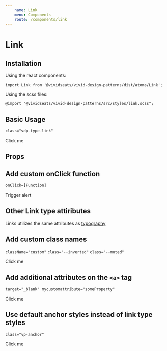 ```yaml
---
    name: Link
    menu: Components
    route: /components/link
---
```



# Link
## Installation
Using the react components:

`import Link from '@vividseats/vivid-design-patterns/dist/atoms/Link';`

Using the scss files:

`@import "@vividseats/vivid-design-patterns/src/styles/link.scss";`

## Basic Usage
`class="vdp-type-link"`
<Playground>
  <Link href="https://www.youtube.com/watch?v=dQw4w9WgXcQ">Click me</Link>
</Playground>

## Props
<PropsTable of={Link}/>

## Add custom onClick function
`onClick=[Function]`
<Playground>
  <Link href="https://www.youtube.com/watch?v=dQw4w9WgXcQ" onClick={function(e) { e.preventDefault(); alert('Helloooo'); }}>Trigger alert</Link>
</Playground>


## Other Link type attiributes
Links utilizes the same attributes as [typography](/docs-typography-typography)


## Add custom class names
`className="custom"` `class="--inverted"` `class="--muted"`
<Playground>
  <Link href="https://www.youtube.com/watch?v=dQw4w9WgXcQ" className="custom">Click me</Link>
</Playground>

## Add additional attributes on the `<a>` tag
`target="_blank" mycustomattribute="someProperty"`
<Playground>
  <Link href="https://www.youtube.com/watch?v=dQw4w9WgXcQ" target="_blank" myCustomAttribute="someProperty">Click me</Link>
</Playground>

## Use default anchor styles instead of link type styles
`class="vp-anchor"`
<Playground>
  <Link type='anchor' href="https://www.youtube.com/watch?v=dQw4w9WgXcQ">Click me</Link>
</Playground>
